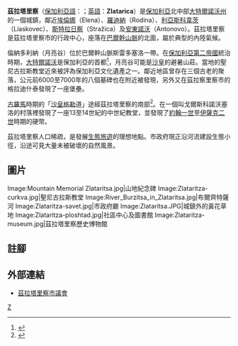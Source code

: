 {{Infobox Settlement <!--more fields are available for this Infobox--See Template:Infobox Settlement-->
|official_name = 茲拉塔里察
|subdivision_type = [[世界地理索引|國家]]
|subdivision_name = {{BUL}}
|subdivision_type1 = [[保加利亞行政區劃|州]]
|timezone=[[歐洲東部時間|EET]]
|utc_offset=+2
|timezone_DST=[[歐洲東部夏令時間|EEST]]
|utc_offset_DST=+3
|map_caption = Location of Zlatarica|
|pushpin_map =Bulgaria <!-- the name of a location map as per http://en.wikipedia.org/wiki/Template:Location_map -->
|pushpin_label_position = <!-- the position of the pushpin label: left, right, top, bottom, none -->
|pushpin_map_caption =茲拉塔里察所在地
|pushpin_mapsize =
|leader_title =鎮長
|postal_code_type =[[保加利亞郵政編碼列表|郵政編碼]]
|
|
subdivision_name1=[[大特爾諾沃州|大特爾諾沃]]|
population_total=2877|population_footnotes=|
population_as_of=2005-09-13|
elevation_m=102|
postal_code=5090|
area_code=06153|
latd=43|latm=3|lats=|latNS=N|longd=25|longm=54|longs=|longEW=E|leader_name=斯蒂芬·多布雷夫|
}}

'''茲拉塔里察'''（[[保加利亞語|保加利亞語]]：'''{{lang|bg|Златарица}}'''；[[英語|英語]]：'''Zlatarica'''）是[[保加利亞|保加利亞]]北中部[[大特爾諾沃州|大特爾諾沃州]]的一個城鎮，鄰近[[埃倫娜|埃倫娜]]（Elena）、[[羅迪納|羅迪納]]（Rodina）、[[利亞斯科韋茨|利亞斯科韋茨]]（Liaskovec）、[[斯特拉日察|斯特拉日察]]（Stražica）及[[安東諾沃|安東諾沃]]（Antonovo）。茲拉塔里察是茲拉塔里察市的行政中心，座落在[[巴爾幹山脈|巴爾幹山脈]]的北面，屬於典型的內陸氣候。

倫納多利納（月亮谷）位於巴爾幹山脈斯雷多塞洛一帶。在[[保加利亞第二帝國|保加利亞第二帝國]]統治時期，[[大特爾諾沃|大特爾諾沃]]是保加利亞的首都<ref>{{cite book | language = en | author = Lila Perl | title = ''Yugoslavia, Romania, Bulgaria: new era in the Balkans'' | date = 1970年 | publisher = T. Nelson | pages = 第43頁 }}</ref>，月亮谷可能是[[沙皇|沙皇]]的避暑山莊。當地的聖尼古拉斯教堂近來被評為保加利亞文化遺產之一。鄰近地區曾存在三個古老的聚落，公元前6000至7000年的八個墓碑也在附近被發現，另外又在茲拉察里察市的格拉迪什泰發現了一座堡壘。

[[古羅馬|古羅馬]]時期的「[[沙皇格勒|沙皇格勒]]道」途經茲拉塔里察的南部<ref>{{cite web | language = en | publisher = picturesofbulgaria.com | title = Rural Tourism: Zlatarica | url = http://www.picturesofbulgaria.com/article/zlataritsa.html | accessdate = 12-05-2010 | archive-url = https://web.archive.org/web/20120616100726/http://www.picturesofbulgaria.com/article/zlataritsa.html | archive-date = 2012-06-16 | dead-url = yes }}</ref>。在一個叫戈爾斯科諾沃塞洛的村落裡發現了一座13至14世紀的中世紀教堂，並發現了[[約翰一世_(拜占庭)|約翰一世]]至[[伊薩克二世|伊薩克二世]]時期的硬幣。

茲拉塔里察人口稀疏，是發展[[生態旅遊|生態旅遊]]的理想地點。市政府現正沿河流建設生態小徑，沿途可見大量未被破壞的自然風景。

== 圖片 ==
<gallery>
Image:Mountain Memorial Zlataritsa.jpg|山地紀念碑
Image:Zlataritza-curkva.jpg|聖尼古拉斯教堂
Image:River_Burzitsa_in_Zlataritsa.jpg|布爾齊特薩河
Image:Zlataritza-savet.jpg|市政府廳
Image:Zlataritsa.JPG|城鎮外的黃花草地
Image:Zlataritza-ploshtad.jpg|社區中心及圖書館
Image:Zlataritza-museum.jpg|茲拉塔里察歷史博物館
</gallery>

== 註腳 ==
<div class="references-small">
<references></references>
</div>

== 外部連結 ==
*{{bg}} [https://web.archive.org/web/20070621211551/http://web.hit.bg/zlataritsa/ 茲拉塔里察市議會]

{{保加利亞城市}}
{{大特爾諾沃州}}

[[Category:大特尔诺沃州城市|Z]]